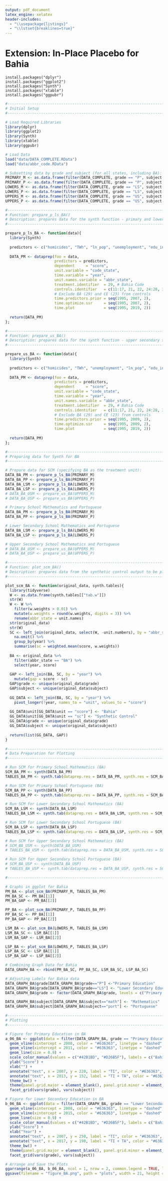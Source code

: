 ```yaml
---
output: pdf_document
latex_engine: xelatex
header-includes:
  - "\\usepackage{listings}"
  - "\\lstset{breaklines=true}"
---
```


# Extension: In-Place Placebo for Bahia

`install.packages("dplyr")`\
`install.packages("ggplot2")`\
`install.packages("Synth")`\
`install.packages("xtable")`\
`install.packages("ggpubr")`

```r
#-----------------------------------------------------------------------------------------#
# Initial Setup
#-----------------------------------------------------------------------------------------#

# Load Required Libraries
library(dplyr)
library(ggplot2)
library(Synth)
library(xtable)
library(ggpubr)
```

```r
# Load Data
load("data/DATA_COMPLETE.RData")
load("data/abbr_code.RData")

# Subsetting data by grade and subject (for all states, including BA):
PRIMARY_M <- as.data.frame(filter(DATA_COMPLETE, grade == "P", subject == "math"))
PRIMARY_P <- as.data.frame(filter(DATA_COMPLETE, grade == "P", subject == "port"))
LOWERS_M <- as.data.frame(filter(DATA_COMPLETE, grade == "LS", subject == "math"))
LOWERS_P <- as.data.frame(filter(DATA_COMPLETE, grade == "LS", subject == "port"))
UPPERS_M <- as.data.frame(filter(DATA_COMPLETE, grade == "US", subject == "math"))
UPPERS_P <- as.data.frame(filter(DATA_COMPLETE, grade == "US", subject == "port"))

#-----------------------------------------------------------------------------------------#
# Function: prepare_p_ls_BA()
# Description: prepares data for the synth function - primary and lower secondary school
#-----------------------------------------------------------------------------------------#

prepare_p_ls_BA <- function(data){
  library(Synth)
  
  predictors <- c("homicides", "TWh", "ln_pop", "unemployment", "edu_invest_pc")
  
  DATA_PM <- dataprep(foo = data,
                      predictors = predictors,
                      dependent     = "score",
                      unit.variable = "code_state",
                      time.variable = "year",
                      unit.names.variable = "abbr_state",
                      treatment.identifier  = 29, # Bahia Code
                      controls.identifier   = c(11:17, 21, 22, 24:28, 31:33, 35, 41:43, 50:53), 
                      # Exclude BA (29) and CE (23) from controls
                      time.predictors.prior = seq(1995, 2007, 2),
                      time.optimize.ssr     = seq(1995, 2007, 2),
                      time.plot             = seq(1995, 2019, 2))
  
  return(DATA_PM)
};

#-----------------------------------------------------------------------------------------#
# Function: prepare_us_BA()
# Description: prepares data for the synth function - upper secondary school
#-----------------------------------------------------------------------------------------#

prepare_us_BA <- function(data){
  library(Synth)
  
  predictors <- c("homicides", "TWh", "unemployment", "ln_pop", "edu_invest_pc")
  
  DATA_PM <- dataprep(foo = data,
                      predictors = predictors,
                      dependent     = "score",
                      unit.variable = "code_state",
                      time.variable = "year",
                      unit.names.variable = "abbr_state",
                      treatment.identifier  = 29, # Bahia Code
                      controls.identifier   = c(11:17, 21, 22, 24:28, 31:33, 35, 41:43, 50:53), 
                      # Exclude BA (29) and CE (23) from controls
                      time.predictors.prior = seq(1995, 2009, 2),
                      time.optimize.ssr     = seq(1995, 2009, 2),
                      time.plot             = seq(1995, 2019, 2))
  
  return(DATA_PM)
};

#-----------------------------------------------------------------------------------------#
# Preparing data for Synth for BA
#-----------------------------------------------------------------------------------------#

# Prepare data for SCM (specifying BA as the treatment unit):
DATA_BA_PM <- prepare_p_ls_BA(PRIMARY_M)
DATA_BA_PP <- prepare_p_ls_BA(PRIMARY_P)
DATA_BA_LSM <- prepare_p_ls_BA(LOWERS_M)
DATA_BA_LSP <- prepare_p_ls_BA(LOWERS_P)
# DATA_BA_USM <- prepare_us_BA(UPPERS_M)
# DATA_BA_USP <- prepare_us_BA(UPPERS_P)

# Primary School Mathematics and Portuguese
DATA_BA_PM <- prepare_p_ls_BA(PRIMARY_M)
DATA_BA_PP <- prepare_p_ls_BA(PRIMARY_P)

# Lower Secondary School Mathematics and Portuguese
DATA_BA_LSM <- prepare_p_ls_BA(LOWERS_M)
DATA_BA_LSP <- prepare_p_ls_BA(LOWERS_P)

# Upper Secondary School Mathematics and Portuguese
# DATA_BA_USM <- prepare_us_BA(UPPERS_M)
# DATA_BA_USP <- prepare_us_BA(UPPERS_P)

#-----------------------------------------------------------------------------------------#
# Function: plot_scm_BA()
# Description: prepares data from the synthetic control output to be plotted with ggplot
#-----------------------------------------------------------------------------------------#

plot_scm_BA <- function(original_data, synth.tables){
  library(tidyverse)
  W <- as.data.frame(synth.tables[["tab.w"]])
  str(W)
  W <- W %>% 
    filter(w.weights > 0.01) %>% 
    mutate(w.weights = round(w.weights, digits = 3)) %>% 
    rename(abbr_state = unit.names)
  str(original_data)
  str(W)
  SC <- left_join(original_data, select(W, -unit.numbers), by = "abbr_state") %>% 
    na.omit() %>% 
    group_by(year) %>% 
    summarise(sc = weighted.mean(score, w.weights))
  
  BA <- original_data %>% 
    filter(abbr_state == "BA") %>% 
    select(year, score)
  
  GAP <- left_join(BA, SC, by = "year") %>% 
    mutate(gap = score - sc)
  GAP$grade <- unique(original_data$grade)
  GAP$subject <- unique(original_data$subject)
  
  GG_DATA <- left_join(BA, SC, by = "year") %>% 
    pivot_longer(!year, names_to = "unit", values_to = "score")
  
  GG_DATA$unit[GG_DATA$unit == "score"] <- "Bahia"
  GG_DATA$unit[GG_DATA$unit == "sc"] <- "Synthetic Control"
  GG_DATA$grade <- unique(original_data$grade)
  GG_DATA$subject <- unique(original_data$subject)
  
  return(list(GG_DATA, GAP))
}

#-----------------------------------------------------------------------------------------#
# Data Preparation for Plotting
#-----------------------------------------------------------------------------------------#

# Run SCM for Primary School Mathematics (BA)
SCM_BA_PM <- synth(DATA_BA_PM)
TABLES_BA_PM <- synth.tab(dataprep.res = DATA_BA_PM, synth.res = SCM_BA_PM)

# Run SCM for Primary School Portuguese (BA)
SCM_BA_PP <- synth(DATA_BA_PP)
TABLES_BA_PP <- synth.tab(dataprep.res = DATA_BA_PP, synth.res = SCM_BA_PP)

# Run SCM for Lower Secondary School Mathematics (BA)
SCM_BA_LSM <- synth(DATA_BA_LSM)
TABLES_BA_LSM <- synth.tab(dataprep.res = DATA_BA_LSM, synth.res = SCM_BA_LSM)

# Run SCM for Lower Secondary School Portuguese (BA)
SCM_BA_LSP <- synth(DATA_BA_LSP)
TABLES_BA_LSP <- synth.tab(dataprep.res = DATA_BA_LSP, synth.res = SCM_BA_LSP)

# Run SCM for Upper Secondary School Mathematics (BA)
# SCM_BA_USM <- synth(DATA_BA_USM)
# TABLES_BA_USM <- synth.tab(dataprep.res = DATA_BA_USM, synth.res = SCM_BA_USM)

# Run SCM for Upper Secondary School Portuguese (BA)
# SCM_BA_USP <- synth(DATA_BA_USP)
# TABLES_BA_USP <- synth.tab(dataprep.res = DATA_BA_USP, synth.res = SCM_BA_USP)

#-----------------------------------------------------------------------------------------#

# Graphs in ggplot for Bahia
PM_BA <- plot_scm_BA(PRIMARY_M, TABLES_BA_PM)
PM_BA_SC <- PM_BA[[1]]
PM_BA_GAP <- PM_BA[[2]]

PP_BA <- plot_scm_BA(PRIMARY_P, TABLES_BA_PP)
PP_BA_SC <- PP_BA[[1]]
PP_BA_GAP <- PP_BA[[2]]

LSM_BA <- plot_scm_BA(LOWERS_M, TABLES_BA_LSM)
LSM_BA_SC <- LSM_BA[[1]]
LSM_BA_GAP <- LSM_BA[[2]]

LSP_BA <- plot_scm_BA(LOWERS_P, TABLES_BA_LSP)
LSP_BA_SC <- LSP_BA[[1]]
LSP_BA_GAP <- LSP_BA[[2]]

# Combining Graph Data for Bahia
DATA_GRAPH_BA <- rbind(PM_BA_SC, PP_BA_SC, LSM_BA_SC, LSP_BA_SC)

# Adjusting Labels for Bahia data
DATA_GRAPH_BA$grade[DATA_GRAPH_BA$grade=="P"] <-"Primary Education"
DATA_GRAPH_BA$grade[DATA_GRAPH_BA$grade=="LS"] <- "Lower Secondary Education"
DATA_GRAPH_BA$grade <- factor(DATA_GRAPH_BA$grade, levels = c("Primary Education", "Lower Secondary Education"))

DATA_GRAPH_BA$subject[DATA_GRAPH_BA$subject=="math"] <- "Mathematics"
DATA_GRAPH_BA$subject[DATA_GRAPH_BA$subject=="port"] <- "Portuguese"

#-----------------------------------------------------------------------------------------#
# Plotting
#-----------------------------------------------------------------------------------------#

# Figure for Primary Education in BA
a_06_BA <- ggplot(data = filter(DATA_GRAPH_BA, grade == "Primary Education"), aes(x = year, y = score, color = unit)) +
  geom_vline(xintercept = 2008, color = "#636363", linetype = "dashed", size = 0.9) +
  geom_vline(xintercept = 2011, color = "#636363", linetype = "dashed", size = 0.9) +
  geom_line(size = 0.9) +
  scale_color_manual(values = c("#42B1BD", "#D26B5F"), labels = c("Bahia", "Synthetic Bahia"), name = "") +
  ylab("Score") +
  xlab("") +
  annotate("text", x = 2007, y = 220, label = "TI", color = "#636363", size = 4) +
  annotate("text", x = 2013, y = 152, label = "TI + TA", color = "#636363", size = 4) +
  theme_bw() +
  theme(panel.grid.major = element_blank(), panel.grid.minor = element_blank(), legend.position = "bottom") +
  facet_grid(vars(grade), vars(subject))

# Figure for Lower Secondary Education in BA
b_06_BA <- ggplot(data = filter(DATA_GRAPH_BA, grade == "Lower Secondary Education"), aes(x = year, y = score, color = unit)) +
  geom_vline(xintercept = 2008, color = "#636363", linetype = "dashed", size = 0.9) +
  geom_vline(xintercept = 2015, color = "#636363", linetype = "dashed", size = 0.9) +
  geom_line(size = 0.9) +
  scale_color_manual(values = c("#42B1BD", "#D26B5F"), labels = c("Bahia", "Synthetic Bahia"), name = "") +
  ylab("Score") +
  xlab("Year") +
  annotate("text", x = 2007, y = 250, label = "TI", color = "#636363", size = 4) +
  annotate("text", x = 2017, y = 190, label = "TI + TA", color = "#636363", size = 4) +
  theme_bw() +
  theme(panel.grid.major = element_blank(), panel.grid.minor = element_blank(), legend.position = "bottom") +
  facet_grid(vars(grade), vars(subject))

# Arrange and Save the Plots
ggarrange(a_06_BA, b_06_BA, ncol = 1, nrow = 2, common.legend = TRUE, legend = "bottom")
ggsave(filename = "figure_BA.png", path = "plots", width = 21, height = 15, units = "cm")
```